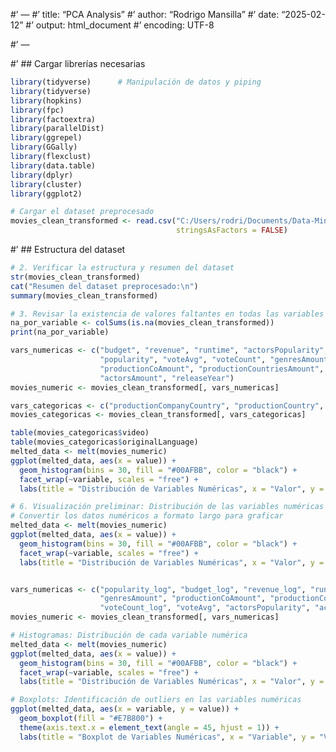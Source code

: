 #' ---
#' title: "PCA Analysis"
#' author: "Rodrigo Mansilla"
#' date: "2025-02-12"
#' output: html_document
#' encoding: UTF-8

#' ---

#' ## Cargar librerías necesarias
```r
library(tidyverse)      # Manipulación de datos y piping
library(tidyverse)
library(hopkins)
library(fpc)
library(factoextra)
library(parallelDist)
library(ggrepel)
library(GGally)
library(flexclust)
library(data.table)
library(dplyr)
library(cluster)
library(ggplot2)

# Cargar el dataset preprocesado
movies_clean_transformed <- read.csv("C:/Users/rodri/Documents/Data-Mining/Proyecto 1/data/movies_clean_transformed.csv", 
                                     stringsAsFactors = FALSE)
``` 


#' ## Estructura del dataset
```r
# 2. Verificar la estructura y resumen del dataset
str(movies_clean_transformed)
cat("Resumen del dataset preprocesado:\n")
summary(movies_clean_transformed)

```


```r
# 3. Revisar la existencia de valores faltantes en todas las variables
na_por_variable <- colSums(is.na(movies_clean_transformed))
print(na_por_variable)
```

```r
vars_numericas <- c("budget", "revenue", "runtime", "actorsPopularity", 
                    "popularity", "voteAvg", "voteCount", "genresAmount", 
                    "productionCoAmount", "productionCountriesAmount", 
                    "actorsAmount", "releaseYear")
movies_numeric <- movies_clean_transformed[, vars_numericas]

vars_categoricas <- c("productionCompanyCountry", "productionCountry", "originalLanguage", "video")
movies_categoricas <- movies_clean_transformed[, vars_categoricas]

```

```r

table(movies_categoricas$video)
table(movies_categoricas$originalLanguage)
melted_data <- melt(movies_numeric)
ggplot(melted_data, aes(x = value)) +
  geom_histogram(bins = 30, fill = "#00AFBB", color = "black") +
  facet_wrap(~variable, scales = "free") +
  labs(title = "Distribución de Variables Numéricas", x = "Valor", y = "Frecuencia")
```

```r
# 6. Visualización preliminar: Distribución de las variables numéricas
# Convertir los datos numéricos a formato largo para graficar
melted_data <- melt(movies_numeric)
ggplot(melted_data, aes(x = value)) +
  geom_histogram(bins = 30, fill = "#00AFBB", color = "black") +
  facet_wrap(~variable, scales = "free") +
  labs(title = "Distribución de Variables Numéricas", x = "Valor", y = "Frecuencia")



```


```r

vars_numericas <- c("popularity_log", "budget_log", "revenue_log", "runtime", 
                    "genresAmount", "productionCoAmount", "productionCountriesAmount",
                    "voteCount_log", "voteAvg", "actorsPopularity", "actorsAmount", "releaseYear")
movies_numeric <- movies_clean_transformed[, vars_numericas]

# Histogramas: Distribución de cada variable numérica
melted_data <- melt(movies_numeric)
ggplot(melted_data, aes(x = value)) +
  geom_histogram(bins = 30, fill = "#00AFBB", color = "black") +
  facet_wrap(~variable, scales = "free") +
  labs(title = "Distribución de Variables Numéricas", x = "Valor", y = "Frecuencia")

# Boxplots: Identificación de outliers en las variables numéricas
ggplot(melted_data, aes(x = variable, y = value)) +
  geom_boxplot(fill = "#E7B800") +
  theme(axis.text.x = element_text(angle = 45, hjust = 1)) +
  labs(title = "Boxplot de Variables Numéricas", x = "Variable", y = "Valor")


```

